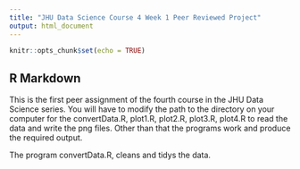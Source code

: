 ```yaml
---
title: "JHU Data Science Course 4 Week 1 Peer Reviewed Project"
output: html_document
---
```


```r
knitr::opts_chunk$set(echo = TRUE)
```

## R Markdown
This is the first peer assignment of the fourth course in the JHU Data Science series.  You will have to modify the path to the directory on your computer for the convertData.R, plot1.R, plot2.R, plot3.R, plot4.R to read the data and write the png files. Other than that the programs work and produce the required output.

The program convertData.R, cleans and tidys the data.





